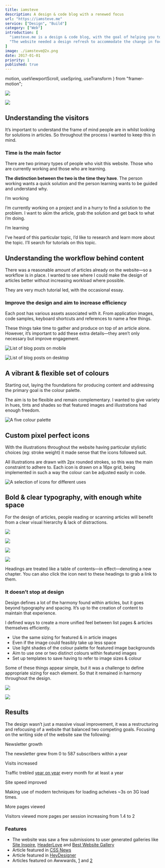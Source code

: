 ```yaml
---
title: iamsteve
description: A design & code blog with a renewed focus
url: "https://iamsteve.me"
service: ["Design", "Build"]
category: ["Web"]
introduction: [
  "iamsteve.me is a design & code blog, with the goal of helping you to implement your design vision. It’s aimed at designers & developers, looking to improve their visual design & CSS skills.",
  "The website needed a design refresh to accommodate the change in focus—it was balanced between being a blog and a portfolio. As well, there was a need to improve the perception of this website being a place you can depend on to learn."
]
image: ./iamsteve@2x.png
date: 2017-01-01
priority: 1
published: true
---
```


  motion,
  useViewportScroll,
  useSpring,
  useTransform
} from "framer-motion";



<div className="scroll scroll-offset flex full -mb-16 -ml-1 md:-ml-8">
<Screen device="small" className="snap-start">

  ![](./iamsteve-home-small.png)

</Screen>
<Screen device="medium" className="snap-start">

  ![](./iamsteve-home-large.png)

</Screen>
<div className="flex-shrink-0 w-1/2"></div>
</div>


## Understanding the visitors
It’s important to understand the frame of mind people are in whilst looking for solutions in articles. So throughout the process I wanted to keep this in mind.

### Time is the main factor
There are two primary types of people who visit this website. Those who are currently working and those who are learning.

**The distinction between the two is the time they have**. The person working wants a quick solution and the person learning wants to be guided and understand why.

<div className="grid content grid-cols-10 lg:col-start-3 xxxl:col-start-6 lg:col-span-10 gap-8 mt-16">
  <Story className="col-span-10 sm:col-span-5">
    <motion.svg
      className="mdMax:mt-8 mb-8 md:mb-16"
      initial={false}
      width="128"
      height="10"
      fill="none"
      strokeWidth={2}
      pathLength={1}
      stroke="#7DB8CA"
    >
      <motion.path
        d="M0 1c10.67 0 10.67 8 21.33 8C32 9 32 1 42.66 1 53.33 1 53.33 9 64 9s10.67-8 21.33-8C96 1 96 9 106.66 9c10.66 0 10.67-8 21.34-8"
        initial={{ pathLength: 0, pathOffset: 0 }}
        animate={{ pathLength: 1, pathOffset: 1 }}
        transition={{
          type: "tween",
          duration: 2,
          flip: Infinity,
          ease: "easeInOut",
        }}
      />
    </motion.svg>
    <H as="h3">I’m working</H>
    <P>I’m currently working on a project and in a hurry to find a solution to the problem. I want to skim the article, grab the solution and get back to what I’m doing.</P>
    <List
      items={[
        "When I’m stuck I want to find the solution quickly within the article.",
        "I want to trust when I copy code or values it’s the complete solution.",
        "When I’m using a tool in an application, I want to know where it is without having to spend time hunting for it."
      ]}
    />
  </Story>
  <Story className="col-span-10 sm:col-span-5">
    <motion.svg
      className="mdMax:mt-8 mb-8 md:mb-16"
      initial={false}
      width="128"
      height="10"
      fill="none"
      stroke="#7DB8CA"
      strokeWidth={2}
      pathLength={1}
    >
      <motion.path
        d="M0 1c10.67 0 10.67 8 21.33 8C32 9 32 1 42.66 1 53.33 1 53.33 9 64 9s10.67-8 21.33-8C96 1 96 9 106.66 9c10.66 0 10.67-8 21.34-8"
        initial={{ pathLength: 0, pathOffset: 0 }}
        animate={{ pathLength: 1, pathOffset: 1 }}
        transition={{
          type: "tween",
          duration: 4,
          flip: Infinity,
          ease: "easeInOut",
        }}
      />
    </motion.svg>
    <H as="h3">I’m learning</H>
    <P>I’ve heard of this particular topic, I’d like to research and learn more about the topic. I’ll search for tutorials on this topic.</P>
    <List
      items={[
        "When I’m trying to improve my skills, I want to understand a topic fully, so I can recall it easier when I’m working.",
        "When I’m trying to improve my skills, I want to know why something is done this way, so I can form my own opinions.",
        "When I’m using a new tool I want to know where it is, not only the keyboard shortcut."
      ]}
    />
  </Story>
</div>

## Understanding the workflow behind content
There was a reasonable amount of articles already on the website—so a workflow is in place. I wanted to see where I could make the design of articles better without increasing workload where possible.

They are very much tutorial led, with the occasional essay.

### Improve the design and aim to increase efficiency
Each post has various assets associated with it. From application images, code samples, keyboard shortcuts and references to name a few things.

These things take time to gather and produce on top of an article alone. However, it’s important to add these extra details—they aren’t only necessary but improve engagement.

<div className="scroll scroll-offset flex full gap-8 mt-16 -mb-16 -ml-1 md:-ml-8">
<Screen device="small" className="snap-start">

![List of blog posts on mobile](./iamsteve-archive-small.png)

</Screen>
<Screen device="medium" className="snap-start">

![List of blog posts on desktop](./iamsteve-archive-large.png)

</Screen>
</div>

## A vibrant & flexible set of colours
Starting out, laying the foundations for producing content and addressing the primary goal is the colour palette.

The aim is to be flexible and remain complementary. I wanted to give  variety in hues, tints and shades so that featured images and illustrations had enough freedom.

<div className="full lg:content mt-16 figure">

![A five colour palette](./iamsteve-colour.svg)

</div>

## Custom pixel perfect icons
With the illustrations throughout the website having particular stylistic choices (eg: stroke weight) it made sense that the icons followed suit.

All illustrations are drawn with 2px rounded strokes, so this was the main constraint to adhere to. Each icon is drawn on a 16px grid, being implemented in such a way the colour can be adjusted easily in code.

<div className="full lg:content mt-16 figure">

![A selection of icons for different uses](./iamsteve-icons.svg)

</div>

## Bold & clear typography, with enough white space
For the design of articles, people reading or scanning articles will benefit from a clear visual hierarchy & lack of distractions.

<div className="scroll scroll-offset flex full mb-8 mt-16 mdMax:-ml-1 md:-ml-8">
<Screen device="small" className="snap-start">

![](./iamsteve-article-small-01.png)

</Screen>
<Screen device="medium" className="snap-start">

![](./iamsteve-article-large-01.png)

</Screen>
<Screen device="small" className="snap-start">

![](./iamsteve-article-small-02.png)

</Screen>
<Screen device="medium" className="snap-start">

![](./iamsteve-article-large-02.png)

</Screen>
</div>

Headings are treated like a table of contents—in effect—denoting a new chapter. You can also click the icon next to these headings to grab a link to them.

### It doesn’t stop at design
Design defines a lot of the harmony found within articles, but it goes beyond typography and spacing. It’s up to the creation of content to maintain that experience.

I defined ways to create a more unified feel between list pages & articles themselves efficiently.

- Use the same sizing for featured & in article images
- Even if the image could feasibly take up less space
- Use light shades of the colour palette for featured image backgrounds
- Aim to use one or two distinct colours within featured images
- Set up templates to save having to refer to image sizes & colour

Some of these things appear simple, but it was a challenge to define appropriate sizing for each element. So that it remained in harmony throughout the design.

<div className="scroll scroll-offset flex full mb-8 mt-16 -mb-16 mdMax:-ml-1 md:-ml-8">
<Screen device="small" className="snap-start">

![](./iamsteve-article-small-03.png)

</Screen>

<Screen device="medium" className="snap-start">

![](./iamsteve-article-large-03.png)

</Screen>
</div>

## Results
The design wasn’t just a massive visual improvement, it was a restructuring and refocusing of a website that balanced two competing goals. Focusing on the writing side of the website saw the following:

<div className="grid content grid-cols-10 lg:col-start-3 xxxl:col-start-6 lg:col-span-10 gap-4 md:gap-8 mt-16 mb-10">
  <Story className="col-span-5">
    <H as="h4" className="mb-2">Newsletter growth</H>
    <P>The newsletter grew from 0 to 587 subscribers within a year</P>
  </Story>

  <Story className="col-span-5">
    <H as="h4" className="mb-2">Visits increased</H>
    <P>Traffic trebled <a href="https://iamsteve.me/blog/entry/a-year-in-writing-2017#website-year-in-review">year on year</a> every month for at least a year</P>
  </Story>

  <Story className="col-span-5">
    <H as="h4" className="mb-2">Site speed improved</H>
    <P>Making use of modern techniques for loading acheives ~3s on 3G load times.</P>
  </Story>

  <Story className="col-span-5">
    <H as="h4" className="mb-2">More pages viewed</H>
    <P>Visitors viewed more pages per session increasing from 1.4 to 2</P>
  </Story>
</div>

### Features
- The website was saw a few submissions to user generated galleries like [Site Inspire](https://www.siteinspire.com/websites/7248-iamsteve),  [HeaderLove](https://headerlove.com/i-am-steve/) and [Best Website Gallery](https://bestwebsite.gallery/sites/sotd/2017/04/27/i-am-steve)
- Article featured in [CSS News](https://csslayout.news/issues/32)
- Article featured in [HeyDesigner](https://heydesigner.com/?s=get+up+to+speed+with+css+shapes)
- Articles featured on Awwwards, [1](https://www.awwwards.com/inspiration/how-to-use-kerning-and-tracking) and [2](https://www.awwwards.com/inspiration/creating-a-horizontal-responsive-menu)
